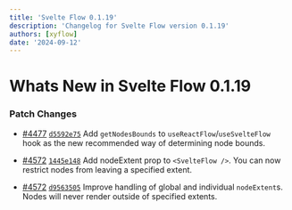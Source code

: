 ```yaml
---
title: 'Svelte Flow 0.1.19'
description: 'Changelog for Svelte Flow version 0.1.19'
authors: [xyflow]
date: '2024-09-12'
---
```


# Whats New in Svelte Flow 0.1.19

### Patch Changes

- [#4477](https://github.com/xyflow/xyflow/pull/4477) [`d5592e75`](https://github.com/xyflow/xyflow/commit/d5592e7508bc32d5ffc953844b1d42b9ec59b25b) Add `getNodesBounds` to `useReactFlow`/`useSvelteFlow` hook as the new recommended way of determining node bounds.

- [#4572](https://github.com/xyflow/xyflow/pull/4572) [`1445e148`](https://github.com/xyflow/xyflow/commit/1445e1483118c966ff6de3f29c5473c93f6b99f1) Add nodeExtent prop to `<SvelteFlow />`. You can now restrict nodes from leaving a specified extent.

- [#4572](https://github.com/xyflow/xyflow/pull/4572) [`d9563505`](https://github.com/xyflow/xyflow/commit/d9563505d8fb01862a3a6bae6e05dcea626c2e26) Improve handling of global and individual `nodeExtent`s. Nodes will never render outside of specified extents.
